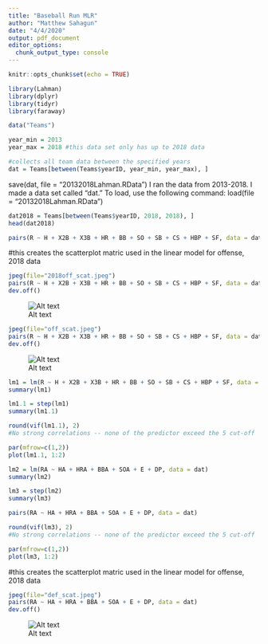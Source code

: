 ---
title: "Baseball Run MLR"
author: "Matthew Sahagun"
date: "4/4/2020"
output: pdf_document
editor_options: 
  chunk_output_type: console
---

```{r setup, include=FALSE}
knitr::opts_chunk$set(echo = TRUE)
```

```{r}
library(Lahman)
library(dplyr)
library(tidyr)
library(faraway)
```

```{r}
data("Teams")
```

```{r}
year_min = 2013
year_max = 2018 #this data set only has up to 2018 data

#collects all team data between the specified years
dat = Teams[between(Teams$yearID, year_min, year_max), ]
```

save(dat, file = "20132018Lahman.RData")
I ran the data from 2013-2018. I made a data set called "dat." To load, use the following command:
load(file = "20132018Lahman.RData")

```{r}
dat2018 = Teams[between(Teams$yearID, 2018, 2018), ]
head(dat2018)
```



```{r}
pairs(R ~ H + X2B + X3B + HR + BB + SO + SB + CS + HBP + SF, data = dat2018)
```

#this creates the scatterplot matric used in the linear model for offense, 2018 data
```{r}
jpeg(file="2018off_scat.jpeg")
pairs(R ~ H + X2B + X3B + HR + BB + SO + SB + CS + HBP + SF, data = dat2018)
dev.off()
```

![Alt text](/Users\mjs13\Documents\2018off_scat.jpeg)

```{r}
jpeg(file="off_scat.jpeg")
pairs(R ~ H + X2B + X3B + HR + BB + SO + SB + CS + HBP + SF, data = dat)
dev.off()
```

![Alt text](/Users\mjs13\Documents\off_scat.jpeg)

```{r}
lm1 = lm(R ~ H + X2B + X3B + HR + BB + SO + SB + CS + HBP + SF, data = dat)
summary(lm1)

lm1.1 = step(lm1)
summary(lm1.1)

round(vif(lm1.1), 2)
#No strong correlations -- none of the predictor exceed the 5 cut-off

par(mfrow=c(1,2))
plot(lm1.1, 1:2)
```

```{r}
lm2 = lm(RA ~ HA + HRA + BBA + SOA + E + DP, data = dat)
summary(lm2)

lm3 = step(lm2)
summary(lm3)

pairs(RA ~ HA + HRA + BBA + SOA + E + DP, data = dat)

round(vif(lm3), 2)
#No strong correlations -- none of the predictor exceed the 5 cut-off

par(mfrow=c(1,2))
plot(lm3, 1:2)


```

#this creates the scatterplot matric used in the linear model for offense, 2018 data
```{r}
jpeg(file="def_scat.jpeg")
pairs(RA ~ HA + HRA + BBA + SOA + E + DP, data = dat)
dev.off()
```

![Alt text](/Users\mjs13\Documents\def_scat.jpeg)